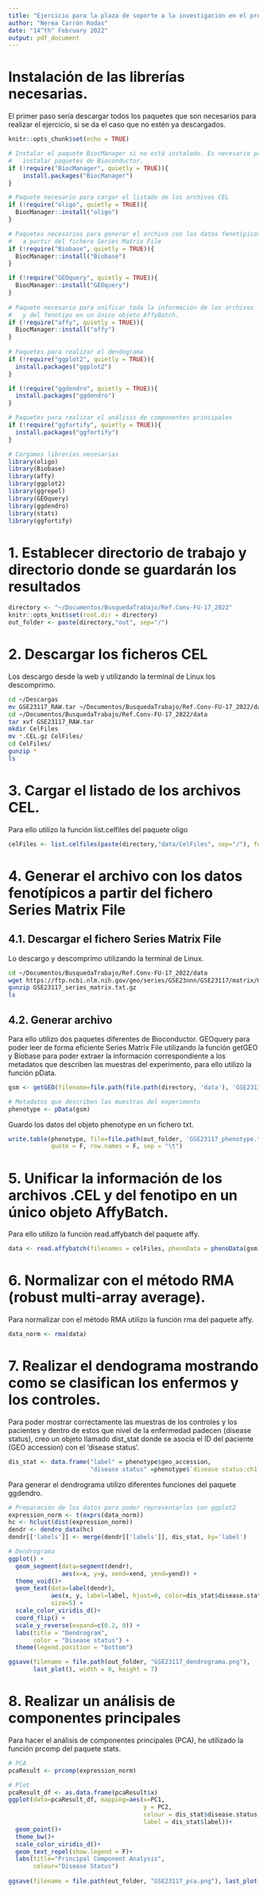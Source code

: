 ```yaml
---
title: "Ejercicio para la plaza de soporte a la investigación en el proyecto 'Proyecto de atención del niño con nevus congénito y melanoma infantil' (Ref. Conv-FU-17/2022)"
author: "Nerea Carrón Rodas"
date: "14^th^ February 2022"
output: pdf_document 
---
```


# Instalación de las librerías necesarias.

El primer paso sería descargar todos los paquetes que son necesarios para realizar el ejercicio, si se da el caso que no estén ya descargados.

```r
knitr::opts_chunk$set(echo = TRUE)
```

```r
# Instalar el paquete BiocManager si no está instalado. Es necesario para 
#   instalar paquetes de Bioconductor.
if (!require("BiocManager", quietly = TRUE)){
    install.packages("BiocManager")
}

# Paquete necesario para cargar el listado de los archivos CEL
if (!require("oligo", quietly = TRUE)){
  BiocManager::install("oligo")
}

# Paquetes necesarios para generar el archivo con los datos fenotípicos
#   a partir del fichero Series Matrix File
if (!require("Biobase", quietly = TRUE)){
  BiocManager::install("Biobase")
}

if (!require("GEOquery", quietly = TRUE)){
  BiocManager::install("GEOquery")
}
  
# Paquete necesario para unificar toda la información de los archivos .CEL
#   y del fenotipo en un único objeto AffyBatch.
if (!require("affy", quietly = TRUE)){
  BiocManager::install("affy")
}
  
# Paquetes para realizar el dendograma
if (!require("ggplot2", quietly = TRUE)){
  install.packages("ggplot2")
}

if (!require("ggdendro", quietly = TRUE)){
  install.packages("ggdendro")
}

# Paquetes para realizar el análisis de componentes principales
if (!require("ggfortify", quietly = TRUE)){
  install.packages("ggfortify")
}
```


```r
# Cargamos librerias necesarias
library(oligo)
library(Biobase)
library(affy)
library(ggplot2)
library(ggrepel)
library(GEOquery)
library(ggdendro)
library(stats)
library(ggfortify)

```

# 1. Establecer directorio de trabajo y directorio donde se guardarán los resultados

```r
directory <- "~/Documentos/BusquedaTrabajo/Ref.Conv-FU-17_2022"
knitr::opts_knit$set(root.dir = directory)
out_folder <- paste(directory,"out", sep="/")
```

# 2. Descargar los ficheros CEL

Los descargo desde la web y utilizando la terminal de Linux los descomprimo.

```bash
cd ~/Descargas
mv GSE23117_RAW.tar ~/Documentos/BusquedaTrabajo/Ref.Conv-FU-17_2022/data
cd ~/Documentos/BusquedaTrabajo/Ref.Conv-FU-17_2022/data
tar xvf GSE23117_RAW.tar
mkdir CelFiles
mv *.CEL.gz CelFiles/
cd CelFiles/
gunzip *
ls
```

# 3. Cargar el listado de los archivos CEL. 

Para ello utilizo la función list.celfiles del paquete oligo

```r
celFiles <- list.celfiles(paste(directory,"data/CelFiles", sep="/"), full.names=T)
```

# 4. Generar el archivo con los datos fenotípicos a partir del fichero Series Matrix File

## 4.1. Descargar el fichero Series Matrix File

Lo descargo y descomprimo utilizando la terminal de Linux.

```bash
cd ~/Documentos/BusquedaTrabajo/Ref.Conv-FU-17_2022/data
wget https://ftp.ncbi.nlm.nih.gov/geo/series/GSE23nnn/GSE23117/matrix/GSE23117_series_matrix.txt.gz
gunzip GSE23117_series_matrix.txt.gz 
ls
```

## 4.2. Generar archivo 

Para ello utilizo dos paquetes diferentes de Bioconductor. GEOquery para poder leer de forma eficiente Series Matrix File utilizando la función getGEO y Biobase para poder extraer la información correspondiente a los metadatos que describen las muestras del experimento, para ello utilizo la función pData. 

```r
gsm <- getGEO(filename=file.path(file.path(directory, 'data'), 'GSE23117_series_matrix.txt'))

# Metadatos que describen las muestras del experimento
phenotype <- pData(gsm)
```

Guardo los datos del objeto phenotype en un fichero txt. 

```r
write.table(phenotype, file=file.path(out_folder, 'GSE23117_phenotype.txt'),
            quote = F, row.names = F, sep = "\t")
```


# 5. Unificar la información de los archivos .CEL y del fenotipo en un único objeto AffyBatch.

Para ello utilizo la función read.affybatch del paquete affy.

```r
data <- read.affybatch(filenames = celFiles, phenoData = phenoData(gsm))
```

# 6. Normalizar con el método RMA (robust multi-array average).

Para normalizar con el método RMA utilizo la función rma del paquete affy.

```r
data_norm <- rma(data)
```

# 7. Realizar el dendograma mostrando como se clasifican los enfermos y los controles.

Para poder mostrar correctamente las muestras de los controles y los pacientes y dentro de estos que nivel de la enfermedad padecen (disease status), creo un objeto llamado dist_stat donde se asocia el ID del paciente (GEO accession) con el 'disease status'. 

```r
dis_stat <- data.frame("label" = phenotype$geo_accession, 
                       "disease status" =phenotype$`disease status:ch1`)
```

Para generar el dendrograma utilizo diferentes funciones del paquete ggdendro. 

```r
# Preparación de los datos para poder representarlos con ggplot2 
expression_norm <- t(exprs(data_norm))
hc <- hclust(dist(expression_norm))
dendr <- dendro_data(hc)
dendr[['labels']] <- merge(dendr[['labels']], dis_stat, by='label')

# Dendrograma
ggplot() + 
  geom_segment(data=segment(dendr), 
               aes(x=x, y=y, xend=xend, yend=yend)) + 
  theme_void()+
  geom_text(data=label(dendr), 
            aes(x, y, label=label, hjust=0, color=dis_stat$disease.status),
            size=5) +
  scale_color_viridis_d()+
  coord_flip() + 
  scale_y_reverse(expand=c(0.2, 0)) +
  labs(title = "Dendrogram", 
       color = "Disease status") +
  theme(legend.position = "bottom")

ggsave(filename = file.path(out_folder, "GSE23117_dendrograma.png"),
       last_plot(), width = 9, height = 7)
```

# 8. Realizar un análisis de componentes principales

Para hacer el análisis de componentes principales (PCA), he utilizado la función prcomp del paquete stats. 


```r
# PCA
pcaResult <- prcomp(expression_norm)

# Plot
pcaResult_df <- as.data.frame(pcaResult$x)
ggplot(data=pcaResult_df, mapping=aes(x=PC1, 
                                      y = PC2,
                                      colour = dis_stat$disease.status,
                                      label = dis_stat$label))+
  geom_point()+
  theme_bw()+
  scale_color_viridis_d()+
  geom_text_repel(show.legend = F)+
  labs(title="Principal Component Analysis", 
       colour="Disease Status")
  
ggsave(filename = file.path(out_folder, "GSE23117_pca.png"), last_plot(), width = 9, height = 7)
```
